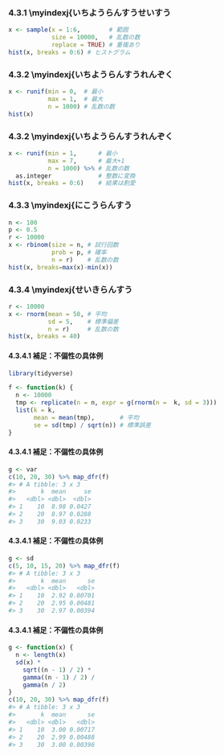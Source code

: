 ### 4.3.1 \myindexj{いちようらんすうせいすう

```r
x <- sample(x = 1:6,        # 範囲
            size = 10000,   # 乱数の数
            replace = TRUE) # 重複あり
hist(x, breaks = 0:6) # ヒストグラム
```

### 4.3.2 \myindexj{いちようらんすうれんぞく

```r
x <- runif(min = 0,  # 最小
           max = 1,  # 最大
           n = 1000) # 乱数の数
hist(x)
```

### 4.3.2 \myindexj{いちようらんすうれんぞく

```r
x <- runif(min = 1,      # 最小
           max = 7,      # 最大+1
           n = 1000) %>% # 乱数の数
  as.integer             # 整数に変換
hist(x, breaks = 0:6)    # 結果は割愛
```

### 4.3.3 \myindexj{にこうらんすう

```r
n <- 100
p <- 0.5
r <- 10000
x <- rbinom(size = n, # 試行回数
            prob = p, # 確率
            n = r)    # 乱数の数
hist(x, breaks=max(x)-min(x))
```

### 4.3.4 \myindexj{せいきらんすう

```r
r <- 10000
x <- rnorm(mean = 50, # 平均
           sd = 5,    # 標準偏差
           n = r)     # 乱数の数
hist(x, breaks = 40)
```

#### 4.3.4.1 補足：不偏性の具体例

```r
library(tidyverse)

f <- function(k) {
  n <- 10000
  tmp <- replicate(n = n, expr = g(rnorm(n =  k, sd = 3)))
  list(k = k,
       mean = mean(tmp),       # 平均
       se = sd(tmp) / sqrt(n)) # 標準誤差
}
```

#### 4.3.4.1 補足：不偏性の具体例

```r
g <- var
c(10, 20, 30) %>% map_dfr(f)
#> # A tibble: 3 x 3
#>       k  mean     se
#>   <dbl> <dbl>  <dbl>
#> 1    10  8.98 0.0427
#> 2    20  8.97 0.0288
#> 3    30  9.03 0.0233
```

#### 4.3.4.1 補足：不偏性の具体例

```r
g <- sd
c(5, 10, 15, 20) %>% map_dfr(f)
#> # A tibble: 3 x 3
#>       k  mean      se
#>   <dbl> <dbl>   <dbl>
#> 1    10  2.92 0.00701
#> 2    20  2.95 0.00481
#> 3    30  2.97 0.00394
```

#### 4.3.4.1 補足：不偏性の具体例

```r
g <- function(x) {
  n <- length(x)
  sd(x) *
    sqrt((n - 1) / 2) *
    gamma((n - 1) / 2) /
    gamma(n / 2)
}
c(10, 20, 30) %>% map_dfr(f)
#> # A tibble: 3 x 3
#>       k  mean      se
#>   <dbl> <dbl>   <dbl>
#> 1    10  3.00 0.00717
#> 2    20  2.99 0.00488
#> 3    30  3.00 0.00396
```

